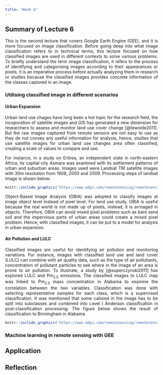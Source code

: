 ```yaml
---
title: "Week 6"
---
```


<div style="text-align: justify">

## Summary of Lecture 6

This is the second lecture that covers Google Earth Engine (GEE), and it is more focused on image classification. Before going deep into what image classification refers to in technical terms, this lecture focused on how classified images are used in different contexts to solve various problems. To briefly understand the term image classification, it refers to the process of identifying and categorising images according to their appearances or pixels, it is an imperative process before actually analyzing them in research or studies because the classified images provides concrete information of the classes captured in an image.

### Utilising classified image in different scenarios

#### Urban Expansion

Urban land use chages have long been a hot topic for the research field, the incoporation of satellite images and GIS has generated a new dimension for researchers to assess and monitor land use cover change [@tewolde2011]. But the raw images captured from remote sensors are not easy to use as they do not convey any useful information for analysis, hence, studies that use satellite images for urban land use changes area often classified, creating a scale of values to compare and use.

For instance, in a study on Eritrea, an independent state in north-eastern Africa, its capital city Asmara was examined with its settlement patterns of urban and suburban areas. Images used were Landsat TM satellite images with 30m resolution from 1908, 2000 and 2009. Processing steps of landsat image is shown below:

```r
knitr::include_graphics('https://www.mdpi.com/remotesensing/remotesensing-03-02148/article_deploy/html/images/remotesensing-03-02148-g002-1024.png')
```

Object-Based Image Analysis (OBIA) was adopted to classify images at image object level instead of pixel level. For land use study, OBIA is useful because the real world is not made up of pixels, instead, it is arrnaged in objects. Therefore, OBIA can avoid mixed pixel problems such as bare sand soil and the impervious parts of urban areas could create a mixed pixel problem. Hence, with classified images, it can be put to a model for analysis in urban expansion.

#### Air Pollution and LULC

Classified images are useful for identifying air pollution and monitoring variations. For instance, images with classified land use and land cover (LULC) can combine with air quality data, such as the type of air pollutiants, concentration of pollutant particles to see where in the image of an area is prone to air pollution. To illustrate, a study by [@superczynski2011] has explored LULC and Pm~2.5~ emissions. The classified images to LULC map was linked to Pm~2.5~ mass concentration in Alabama to examine the correlation between the two variables. Classification was done with selecting representative samples for each class, which is a supervised classification. It was mentioned that some calssed in the image has to be split into subclasses and combined into Level I Anderson classification in post-classification processing. The figure below shows the result of classification to Birmingham in Alabama

```r
knitr::include_graphics('https://www.mdpi.com/remotesensing/remotesensing-03-02552/article_deploy/html/images/remotesensing-03-02552-g002-1024.png')
```

### Machine learning in remote sensing with GEE

## Application

## Reflection
